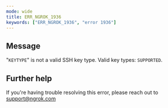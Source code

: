 ```yaml
---
mode: wide
title: ERR_NGROK_1936
keywords: ["ERR_NGROK_1936", "error 1936"]
---
```


## Message

"`KEYTYPE`" is not a valid SSH key type. Valid key types: `SUPPORTED`.

## Further help

If you're having trouble resolving this error, please reach out to [support@ngrok.com](mailto:support@ngrok.com?subject=Help%20with%20ERR_NGROK_1936)
